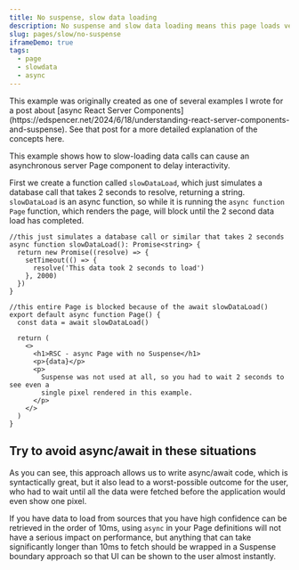 ```yaml
---
title: No suspense, slow data loading
description: No suspense and slow data loading means this page loads very slowly
slug: pages/slow/no-suspense
iframeDemo: true
tags:
  - page
  - slowdata
  - async
---
```


<Callout type="note">
  This example was originally created as one of several examples I wrote for a
  post about [async React Server
  Components](https://edspencer.net/2024/6/18/understanding-react-server-components-and-suspense).
  See that post for a more detailed explanation of the concepts here.
</Callout>

This example shows how to slow-loading data calls can cause an asynchronous server Page component to delay interactivity.

First we create a function called `slowDataLoad`, which just simulates a database call that takes 2 seconds to resolve, returning a string. `slowDataLoad` is an async function, so while it is running the `async function Page` function, which renders the page, will block until the 2 second data load has completed.

```app/page.tsx
//this just simulates a database call or similar that takes 2 seconds
async function slowDataLoad(): Promise<string> {
  return new Promise((resolve) => {
    setTimeout(() => {
      resolve('This data took 2 seconds to load')
    }, 2000)
  })
}

//this entire Page is blocked because of the await slowDataLoad()
export default async function Page() {
  const data = await slowDataLoad()

  return (
    <>
      <h1>RSC - async Page with no Suspense</h1>
      <p>{data}</p>
      <p>
        Suspense was not used at all, so you had to wait 2 seconds to see even a
        single pixel rendered in this example.
      </p>
    </>
  )
}
```

## Try to avoid async/await in these situations

As you can see, this approach allows us to write async/await code, which is syntactically great, but it also lead to a worst-possible outcome for the user, who had to wait until all the data were fetched before the application would even show one pixel.

If you have data to load from sources that you have high confidence can be retrieved in the order of 10ms, using `async` in your Page definitions will not have a serious impact on performance, but anything that can take significantly longer than 10ms to fetch should be wrapped in a Suspense boundary approach so that UI can be shown to the user almost instantly.
